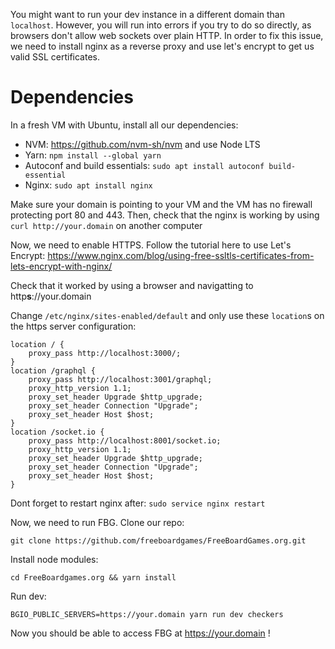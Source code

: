 
<Meta title="Documentation/Infrastructure/Deploying/Running with Nginx" />


You might want to run your dev instance in a different domain than `localhost`. However, you will run into errors if you try to do so directly, as browsers don't allow web sockets over plain HTTP.
In order to fix this issue, we need to install nginx as a reverse proxy and use let's encrypt to get us valid SSL certificates.


# Dependencies 

In a fresh VM with Ubuntu, install all our dependencies:

- NVM: https://github.com/nvm-sh/nvm and use Node LTS
- Yarn: `npm install --global yarn`
- Autoconf and build essentials: `sudo apt install autoconf build-essential`
- Nginx: `sudo apt install nginx`

Make sure your domain is pointing to your VM and the VM has no firewall protecting port 80 and 443.
Then, check that the nginx is working by using `curl http://your.domain` on another computer

Now, we need to enable HTTPS. Follow the tutorial here to use Let's Encrypt:
https://www.nginx.com/blog/using-free-ssltls-certificates-from-lets-encrypt-with-nginx/

Check that it worked by using a browser and navigatting to http**s**://your.domain

Change `/etc/nginx/sites-enabled/default` and only use these `location`s on the https server configuration:

```
location / {
    proxy_pass http://localhost:3000/;
}
location /graphql {
    proxy_pass http://localhost:3001/graphql;
    proxy_http_version 1.1;
    proxy_set_header Upgrade $http_upgrade;
    proxy_set_header Connection "Upgrade";
    proxy_set_header Host $host;
}
location /socket.io {
    proxy_pass http://localhost:8001/socket.io;
    proxy_http_version 1.1;
    proxy_set_header Upgrade $http_upgrade;
    proxy_set_header Connection "Upgrade";
    proxy_set_header Host $host;
}
```

Dont forget to restart nginx after: `sudo service nginx restart`

Now, we need to run FBG. Clone our repo:

`git clone https://github.com/freeboardgames/FreeBoardGames.org.git`

Install node modules:

`cd FreeBoardgames.org && yarn install`

Run dev:

`BGIO_PUBLIC_SERVERS=https://your.domain yarn run dev checkers`

Now you should be able to access FBG at https://your.domain !